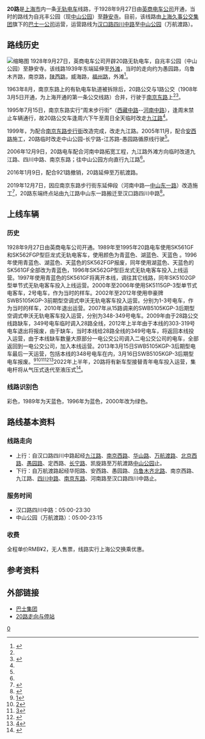 {{Infobox Bus Route 
| image=[[File:Shanghai_Trolleybus_20R_J2B-0066.jpg|300px]]
| number= 20路（无轨电车）
| operator= [[巴士一公司|巴士一公司]]<br />原[[巴士电车|巴士电车]] 
| garage= 武宁路停车场
| length= 7.7[[公里|公里]]
| time= 36分钟
| start= 汉口路四川中路
| via= 四川中路、九江路、南京东路、南京西路、愚园路、长宁路、万航渡路、华阳路
| end= [[中山公园|中山公园]]（万航渡路）
| level= 05:00-23:30
| level1= 05:00-23:15
| frequency= 2-3分钟（高峰）<br />5-10分钟（低谷）
| Other_route= 330路
| vehicle= [[青年尼奥普兰都市航线#.E7.94.B5.E8.BD.A6.E7.89.88.E6.9C.AC|JNP6120BEV1]]
| Fare= RMB¥2
| Section_Fare1=
| Section_Fare2=
| compete= [[上海轨道交通2号线|轨道交通2号线]]、37路
| bgcolor= green
| fontcolor= white
}}
'''20路'''是[[上海市|上海市]]内一条[[无轨电车|无轨电车]]线路，于1928年9月27日由[[英商上海电车有限公司|英商电车公司]]开通，当时的路线为自兆丰公园（现[[上海中山公园|中山公园]]）至[[静安寺|静安寺]]。目前，该线路由[[上海久事公交集团|上海久事公交集团]]旗下的[[巴士一公司|巴士一公司]]运营，运营路线为[[汉口路|汉口路]][[四川中路|四川中路]]至[[中山公园|中山公园]]（万航渡路）。

==路线历史==
[[File:Shanghai_Bus_Route_20_in_1928.jpg|缩略图]]
1928年9月27日，英商电车公司开辟20路无轨电车，自兆丰公园（中山公园）至静安寺。该线路1939年东端延伸至[[外滩|外滩]]，当时的走向约为愚园路，乌鲁木齐路，南京路，[[陕西北路|陕西路]]，威海路，[[福州路_(上海)|福州路]]，外滩<ref name=sgxw>{{cite web|url=http://www.jfdaily.com.cn/news/detail?id=140127|language=中文|title=运行111年、“10个上海人9个坐过”的20路公交车，将成移动“公交博物馆”|publisher=上观新闻|author=裘雯涵 李蕾 王倩等|date=2019-03-22|accessdate=2019-12-07|archive-date=2019-12-07|archive-url=https://web.archive.org/web/20191207090925/http://www.jfdaily.com.cn/news/detail?id=140127|dead-url=no}}</ref>。

1963年8月，南京东路上的有轨电车轨道被拆除后，20路公交与1路公交（1908年3月5日开通，为上海开通的第一条公交线路）合并，行驶于[[南京东路_(上海市)|南京东路]]上<ref name=sgxw/><ref>{{cite web |url=http://www.shtong.gov.cn/newsite/node2/node2245/node4516/node55031/node55107/node55123/userobject1ai42388.html |language=中文 |title=1963年8月起，南京路上有轨电车线路改驶20路无轨电车线路 |publisher=上海公用事业志 |date=2000-01 |accessdate=2012-03-26 |archive-date=2016-04-27 |archive-url=https://web.archive.org/web/20160427214440/http://www.shtong.gov.cn/Newsite/node2/node2245/node4516/node55031/node55107/node55123/userobject1ai42388.html |dead-url=no }}</ref>。

1995年7月15日，南京东路实行“周末步行街”（[[西藏中路|西藏中路]]--[[河南中路|河南中路]]），逢周末禁止车辆通行，故20路公交车逢周六下午至周日全天临时改走[[九江路|九江路]]<ref name=sgxw/>。

1999年，为配合[[南京东路步行街|南京东路步行街]]改造完成，改走九江路。2005年11月，配合[[安西路|安西路]]施工，20路临时改走中山公园-长宁路-江苏路-愚园路循原线行驶<ref name=sgxw/>。

2006年12月9日，20路电车配合河南中路拓宽工程，九江路外滩方向临时改道九江路、四川中路、南京东路；往中山公园方向直行九江路<ref name=sgxw/>。

2016年1月9日，配合921路撤销，20路延伸至万航渡路。

2019年12月7日，因应南京东路步行街东延伸段（河南中路—[[中山东一路|中山东一路]]）改造施工<ref>{{cite web|url=https://www.thepaper.cn/newsDetail_forward_5096516|language=中文|title=上海南京东路步行街东延伸段改造工程下周施工，工期约5个月|publisher=“第4焦点上海交警微发布”微信公众号|author=|date=2019-11-29|accessdate=2019-12-07|archive-date=2019-12-07|archive-url=https://web.archive.org/web/20191207095253/https://www.thepaper.cn/newsDetail_forward_5096516|dead-url=no}}</ref>，20路东端终点站由九江路中山东一路搬迁至汉口路四川中路<ref>{{cite web|url=http://www.shxwcb.com/343558.html|language=中文|title=上海最老公交线20路外滩终点站明天搬迁，老上海乘客有点怀旧！|publisher=新闻晨报·周到上海|author=钟晖|date=2019-12-06|accessdate=2019-12-07|archive-date=2019-12-07|archive-url=https://web.archive.org/web/20191207095246/http://www.shxwcb.com/343558.html|dead-url=no}}</ref>。

==上线车辆==
===历史===
1928年9月27日由英商电车公司开通。1989年至1995年20路电车使用SK561GF和SK562FGP型巨龙式无轨电客车，使用颜色为青蓝色、湖蓝色、天蓝色 。1996年使用青蓝色、湖蓝色、天蓝色的SK562FGP报废，同年使用湖蓝色、天蓝色的SK561GF全部改为青蓝色，1996年SK562GP型巨龙式无轨电客车投入上线运营。1997年使用青蓝色的SK561GF将离开本线，调往其它线路，同年SK5102GP型单节式无轨电客车投入上线运营。2000年至2006年使用SK5115GP-3型单节式电客车，2号电车，作为当时的样车。2002年至2012年使用申豪牌SWB5105KGP-3前期型空调式申沃无轨电客车投入运营。分别为1-3号电车，作为当时的样车，2010年退出运营。2007年从15路调来的SWB5105KGP-3后期型空调式申沃无轨电客车投入运营，分别为348-349号电车。2009年由于28路公交线路缺车，349号电车临时调入28路全线，2012年上半年由于本线的303-319号电车退出将报废，由于缺车，当时本线给28路全线的349号电车，将返回本线投入运营，由于本线缺车数量大原部分一电公交公司调入二电公交公司的电车，全部返回到一电公交公司，加入本线运营。2013年3月15日SWB5105KGP-3后期型电车最后一天运营，包括本线的348号电车在内，3月16日SWB5105KGP-3后期型电车报废。<ref>[http://m.baidu.com/news?from=844b&bd_page_type=1&ssid=0&uid=0&ref=www_iphone&pu=usm%400%2Csz%401320_1001%2Cta%40iphone_2_4.3_3_534&lid=8769917861370710408&baiduid=BAA21F5EA8E9882DA170EC570D448DFC&fr=searchresult01#page/search:20%E8%B7%AF%2B%E7%94%B5%E8%BD%A6/http%3A%2F%2Fwww.chinadaily.com.cn%2Fhqcj%2Fxfly%2F2013-08-25%2Fcontent_9950704.html%E8%BE%AB%E5%AD%90%E8%BD%A6%E7%9A%84%E6%95%85%E4%BA%8B%20%E6%9C%80%E8%80%81%E7%9A%84%E5%8F%B8%E6%9C%BA%E5%BC%80%E7%9D%80%E6%9C%80%E8%80%81%E7%9A%84%E7%BA%BF%E8%B7%AF%5B%E5%9B%BE%5D/%E4%B8%AD%E5%9B%BD%E6%97%A5%E6%8A%A5/1377392259]{{Dead link|date=2020年7月 |bot=InternetArchiveBot |fix-attempted=yes }}</ref><ref>[http://m.baidu.com/news?from=844b&bd_page_type=1&ssid=0&uid=0&ref=www_iphone&pu=usm%400%2Csz%401320_1001%2Cta%40iphone_2_4.3_3_534&lid=9126832632592919744&baiduid=BAA21F5EA8E9882DA170EC570D448DFC&fr=searchresult01#page/search:%E4%B8%8A%E6%B5%B720%E8%B7%AF/http%3A%2F%2Fsh.sina.com.cn%2Fnews%2F20080227%2F134588017.shtml/%22%E8%83%8C%22%E7%9D%80%E5%9F%8E%E5%B8%82%E9%A3%8E%E6%99%AF%E7%94%BB%2020%E8%B7%AF%E7%94%B5%E8%BD%A6%E8%A7%81%E8%AF%81%E4%B8%8A%E6%B5%B7%E5%85%AC%E4%BA%A4%E7%99%BE%E5%B9%B4%E5%8F%B2/%E6%96%B0%E6%B5%AA/1204091100]{{Dead link|date=2020年7月 |bot=InternetArchiveBot |fix-attempted=yes }}</ref><ref>[http://m.baidu.com/news?from=844b&bd_page_type=1&ssid=0&uid=0&ref=www_iphone&pu=usm%400%2Csz%401320_1001%2Cta%40iphone_2_4.3_3_534&lid=9126832632592919744&baiduid=BAA21F5EA8E9882DA170EC570D448DFC&fr=searchresult01#page/search:%E4%B8%8A%E6%B5%B720%E8%B7%AF/http%3A%2F%2Fnews.sina.com.cn%2Fc%2F2008-02-28%2F082313489924s.shtml/%E7%99%BE%E5%B2%8120%E8%B7%AF%E7%94%B5%E8%BD%A6%E5%B0%86%E5%89%AA%E2%80%9C%E8%BE%AB%E5%AD%90%E2%80%9D/%E6%96%B0%E6%B5%AA/1204158180]{{Dead link|date=2020年7月 |bot=InternetArchiveBot |fix-attempted=yes }}</ref><ref>[http://m.baidu.com/news?from=844b&bd_page_type=1&ssid=0&uid=0&ref=www_iphone&pu=usm%400%2Csz%401320_1001%2Cta%40iphone_2_4.3_3_534&lid=9126832632592919744&baiduid=BAA21F5EA8E9882DA170EC570D448DFC&fr=searchresult01#page/search:%E4%B8%8A%E6%B5%B720%E8%B7%AF/http%3A%2F%2Fsh.eastday.com%2Fm%2F20130825%2Fu1a7615542.html/%E8%BE%AB%E5%AD%90%E8%BD%A6%E7%9A%84%E6%95%85%E4%BA%8B%20%E6%9C%80%E8%80%81%E7%9A%84%E5%8F%B8%E6%9C%BA%E5%BC%80%E7%9D%80%E6%9C%80%E8%80%81%E7%9A%84%E7%BA%BF%E8%B7%AF%5B%E5%9B%BE%5D/%E4%B8%9C%E6%96%B9%E7%BD%91%E4%B8%8A%E6%B5%B7%E9%A2%91%E9%81%93/1377387420 ]{{Dead link|date=2020年7月 |bot=InternetArchiveBot |fix-attempted=yes }}</ref><ref>[http://m.baidu.com/news?from=844b&bd_page_type=1&ssid=0&uid=0&ref=www_iphone&pu=sz%401320_1001%2Cta%40iphone_2_4.3_3_534&lid=12088628152416410666&baiduid=BAA21F5EA8E9882DA170EC570D448DFC&fr=searchresult01#page/search:%E4%B8%8A%E6%B5%B7%E5%85%AC%E4%BA%A420%E8%B7%AF/http%3A%2F%2Fhi.online.sh.cn%2Fcontent%2F2012-04%2F10%2Fcontent_5244602.htm/%E4%B8%80%E4%B8%AA%E6%97%A5%E6%9C%AC%E4%BA%BA%E7%9C%BC%E4%B8%AD%E7%9A%84%E4%B8%8A%E6%B5%B7%E5%85%AC%E4%BA%A4%E8%BD%A6%20%E5%85%AC%E4%BA%A4%E8%BD%A6%E4%B8%8A%E7%9A%84%E4%B8%8A%E6%B5%B7%E6%85%A2%E7%94%9F%E6%B4%BB/%E4%B8%8A%E6%B5%B7%E7%83%AD%E7%BA%BF/1334018765]{{Dead link|date=2020年7月 |bot=InternetArchiveBot |fix-attempted=yes }}</ref>2022年上半年，20路将有新车型接替青年电车投入运营，集电杆将从气压式迭代至液压式<ref>{{cite news |author1=任天宝 |title=上海百年公交线路20路迎来114岁生日 |url=http://news.xinmin.cn/2022/03/05/32123463.html |accessdate=2022-03-06 |work=新民晚报 |date=2022-03-05 |archive-date=2022-03-06 |archive-url=https://web.archive.org/web/20220306025425/http://news.xinmin.cn/2022/03/05/32123463.html }}</ref>。

===线路识别色===
彩色，1989年为天蓝色，1996年为蓝色，2000年改为绿色。

== 路线基本资料 ==
=== 线路走向 ===
*上行：自汉口路四川中路起经[[九江路_(上海)|九江路]]、[[南京西路_(上海市)|南京西路]]、[[华山路_(上海)|华山路]]、[[万航渡路|万航渡路]]、[[北京西路_(上海)|北京西路]]、[[愚园路|愚园路]]、定西路、[[长宁路|长宁路]]、凯旋路至万航渡路[[中山公园|中山公园]]止。 
*下行：自万航渡路起经华阳路、安西路、愚园路、[[乌鲁木齐北路|乌鲁木齐北路]]、南京西路、九江路、[[四川路_(上海)|四川中路]]、[[南京东路_(上海市)|南京东路]]、河南路至汉口路四川中路止。

=== 服务时间 ===
*汉口路四川中路：05:00-23:30
*中山公园（万航渡路）：05:00-23:15

=== 收费 ===
全程单价RMB¥2，无人售票，线路实行上海公交换乘优惠。

== 参考资料 ==
{{reflist}}

==外部链接==
* [https://web.archive.org/web/20161018205607/http://www.84000.com.cn/ 巴士集团]
* [https://web.archive.org/web/20160410070249/http://116.228.188.150/84000mapTemp/webMonitor.WebMonitorAction.do?CMD=getBusLineInfo&LineName=20 20路走向与停站]

[[Category:上海公交路线|0]]
